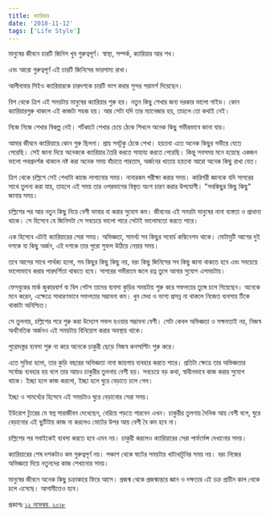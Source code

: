 ```yaml
---
title: ক্যারিয়ার
date: '2018-11-12'
tags: ['Life Style']
---
```


মানুষের জীবনে চারটি জিনিস খুব গুরুত্বপূর্ণ। স্বাস্থ্য, সম্পর্ক, ক্যারিয়ার আর শখ।

 

এবং আরো গুরুত্বপূর্ণ এই চারটি জিনিসের ভারসাম্য রাখা।

 

আলীবাবার সিইও ক্যারিয়ারকে চারদশকে চারটি ভাগ করার সুন্দর পরামর্শ দিয়েছেন।

 

বিশ থেকে ত্রিশ এই সময়টায় মানুষের ক্যারিয়ার শুরু হয়। নতুন কিছু শেখার জন্য দরকার ভালো গাইড। কোন ক্যারিয়ারগুরু থাকলে এই কাজটা সহজ হয়। আর সেটা যদি তার ম্যানেজার হয়, তাহলে তো কথাই নেই।

 

নিজে নিজে শেখার বিকল্প নেই। শর্টকাটে শেখার চেয়ে ঠেকে শিখলে অনেক কিছু গভীরভাবে জানা যায়।

 

আমার জীবনে ক্যারিয়ারে কোন গুরু ছিলনা। প্রায় সবটুকু ঠেকে শেখা। হয়তবা এতে অনেক কিছুর গভীরে যেতে পেরেছি। সেই জানা দিয়ে অনেককে ক্যারিয়ার তৈরি করতে সাহায্য করতে পেরেছি। কিন্তু সবসময় মনে হয়েছে একজন ভালো পথপ্রদর্শক থাকলে নষ্ট করা অনেক সময় বাঁচাতে পারতাম, অর্জনের খাতায় হয়তবা আরো অনেক কিছু রাখা যেত।

 

ত্রিশ থেকে চল্লিশে সেই শেখাটা কাজে লাগানোর সময়। নানারকম পরীক্ষা করার সময়। কারিগরী জ্ঞানকে যদি সাগরের সাথে তুলনা করা যায়, তাহলে এই সময় তার ওপরভাগের বিস্তৃত অংশ চারণ করার উপযোগী। "সবকিছুর কিছু কিছু" জানার সময়।

 

চল্লিশের পর আর নতুন কিছু নিয়ে বেশী ভাবার বা করার সুযোগ কম। জীবনের এই সময়টা মানুষের নানা ব্যস্ততা ও প্রাধান্য থাকে। সে হিসেবে যে জিনিসটা সে সবচেয়ে ভালো পারে সেটাই ভালোমতো করতে পারে।

 

এক হিসেবে এটাই ক্যারিয়ারের সেরা সময়। অভিজ্ঞতা, সামর্থ্য সব কিছুর সবোর্চ কম্বিনেশন থাকে। মোটামুটি আগের দুই দশকে যা কিছু অর্জন, এই দশকে তার পুরো সুফল উঠিয়ে নেয়ার সময়।

 

তবে আগের সাথে পার্থক্য হলো, সব কিছুর কিছু কিছু নয়, বরং কিছু জিনিসের সব কিছু জানা থাকতে হবে এবং সবচেয়ে ভালোভাবে করার পারদর্শিতা থাকতে হবে। সাগরের গভীরতম জলে রত্ন তুলে আনার সুযোগ এসময়টায়।

 

ফেসবুকের মার্ক জুকারবার্গ বা বিল গেটস তাদের ব্যবসা কুড়ির সময়টায় শুরু করে সফলতার তুঙ্গে চলে গিয়েছেন। অনেকে মনে করেন, এক্ষেত্রে সাধারণভাবে সফলতার সম্ভাবনা কম। খুব মেধা ও ভাগ্য প্রসন্ন না থাকলে নিজেত ব্যবসায় টিকে থাকাটা অনিশ্চিত।

 

সে তুলনায়, চল্লিশের পরে শুরু করা উদ্যোগ সফল হওয়ার সম্ভাবনা বেশী। সেটা কেবল অভিজ্ঞতা ও সক্ষমতাই নয়, নিজস্ব অর্থনৈতিক অর্জনও এই সময়টায় বিনিয়োগ করার অবস্থায় থাকে।

 

পুরোদস্তুর ব্যবসা শুরু না করে অনেকে চাকুরী ছেড়ে নিজস্ব কনসাল্টিং শুরু করে।

 

এতে সুবিধা হলো, তার কুড়ি বছরের অভিজ্ঞতা নানা জায়গায় ব্যবহার করতে পারে। প্রতিটা ক্ষেত্রে তার অভিজ্ঞতার সর্বোচ্চ ব্যবহার হয় বলে তার আয়ও চাকুরীর তুলনায় বেশী হয়। সবচেয়ে বড় কথা, স্বাধীনভাবে কাজ করার সুযোগ থাকে। ইচ্ছা হলে কাজ করলো, ইচ্ছা হলে ঘুরে বেড়াতে চলে গেল।

 

ইচ্ছা ও সামর্থ্যের হিসেবে এই সময়টাও ঘুরে বেড়ানোর সেরা সময়।

 

ইউরোপ ট্যুরের যে স্বপ্ন সারাজীবন দেখেছেন, বেরিয়ে পড়তে পারবেন এখন। চাকুরীর তুলনায় দৈনিক আয় বেশী বলে, ঘুরে বেড়ানোর এই ছুটিটায় কাজ না করলেও মোটের উপর আয় বেশী বৈ কম হবে না।

 

চল্লিশের পর সবাইকেই ব্যবসা করতে হবে এমন নয়। চাকুরী করলেও ক্যারিয়ারের সেরা পার্ফর্মেন্স দেখানোর সময়।

 

ক্যারিয়ারের শেষ দশকটাও কম গুরুত্বপূর্ণ নয়। পঞ্চাশ থেকে ষাটের সময়টায় খাটাখাটুনির সময় নয়। বরং নিজের অভিজ্ঞতা দিয়ে নতুনদের কাজ শেখানোর সময়।

 

মানুষের জীবনে অনেক কিছু চক্রাকারে ফিরে আসে। প্রজন্ম থেকে প্রজন্মান্তরে জ্ঞান ও দক্ষতার এই চক্র প্রাচীন কাল থেকে চলে এসেছে। আগামীতেও হবে।

 

প্রকাশঃ [১২ নভেম্বর, ২০১৮](https://www.facebook.com/ashraful.alam/posts/10155576500300583)